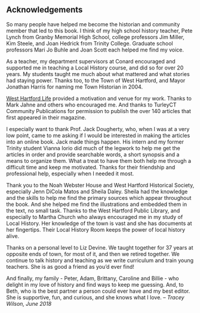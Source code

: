 ## Acknowledgements {-}

So many people have helped me become the historian and community member that led to this book. I think of my high school history teacher, Pete Lynch from Granby Memorial High School, college professors Jim Miller, Kim Steele, and Joan Hedrick from Trinity College. Graduate school professors Mari Jo Buhle and Joan Scott each helped me find my voice.

As a teacher, my department supervisors at Conard encouraged and supported me in teaching a Local History course, and did so for over 20 years. My students taught me much about what mattered and what stories had staying power. Thanks too, to the Town of West Hartford, and Mayor Jonathan Harris for naming me Town Historian in 2004.

[West Hartford Life](http://www.turleyct.com/west-hartford-life.html) provided a motivation and venue for my work. Thanks to Mark Jahne and others who encouraged me. And thanks to TurleyCT Community Publications for permission to publish the over 140 articles that first appeared in their magazine.

I especially want to thank Prof. Jack Dougherty, who, when I was at a very low point, came to me asking if I would be interested in making the articles into an online book. Jack made things happen. His intern and my former Trinity student Vianna Iorio did much of the legwork to help me get the articles in order and provide searchable words, a short synopsis and a means to organize them. What a treat to have them both help me through a difficult time and keep me motivated. Thanks for their friendship and professional help, especially when I needed it most.

Thank you to the Noah Webster House and West Hartford Historical Society, especially Jenn DiCola Matos and Sheila Daley. Sheila had the knowledge and the skills to help me find the primary sources which appear throughout the book. And she helped me find the illustrations and embedded them in the text, no small task.
Thanks to the West Hartford Public Library, and especially to Martha Church who always encouraged me in my study of Local History. Her knowledge of the town is vast and she has documents at her fingertips. Their Local History Room keeps the power of local history alive.

Thanks on a personal level to Liz Devine. We taught together for 37 years at opposite ends of town, for most of it, and then we retired together. We continue to talk history and teaching as we write curriculum and train young teachers. She is as good a friend as you’d ever find!

And finally, my family - Peter, Adam, Brittany, Caroline and Billie - who delight in my love of history and find ways to keep me guessing. And, to Beth, who is the best partner a person could ever have and my best editor. She is supportive, fun, and curious, and she knows what I love.
*-- Tracey Wilson, June 2018*
